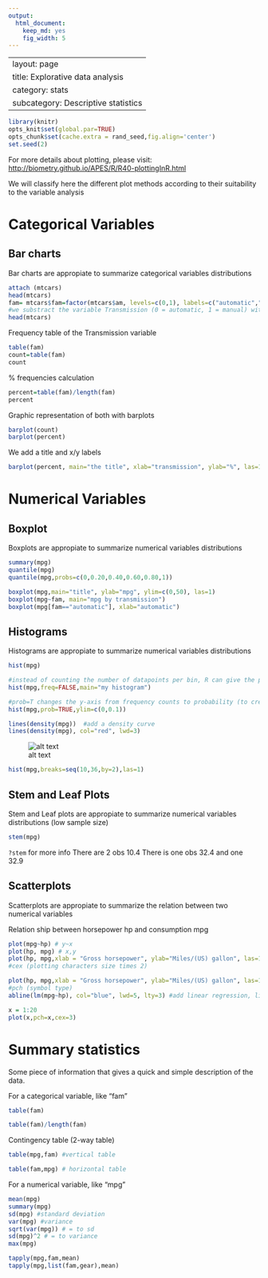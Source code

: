 ```yaml
---
output:
  html_document:
    keep_md: yes
    fig_width: 5
---
```

---
layout: page
title: Explorative data analysis
category: stats
subcategory: Descriptive statistics
---

```r
library(knitr)
opts_knit$set(global.par=TRUE) 
opts_chunk$set(cache.extra = rand_seed,fig.align='center')
set.seed(2)
```
For more details about plotting, please visit: [http://biometry.github.io/APES/R/R40-plottingInR.html](http://biometry.github.io/APES/R/R40-plottingInR.html)

We will classify here the different plot methods according to their suitability to the variable analysis

# Categorical Variables
## Bar charts

Bar charts are appropiate to summarize categorical variables distributions
```r
attach (mtcars)
head(mtcars)
fam= mtcars$fam=factor(mtcars$am, levels=c(0,1), labels=c("automatic","manual"))
#we substract the variable Transmission (0 = automatic, 1 = manual) with "$" from the dataset 
head(mtcars)
```

Frequency table of the Transmission variable
```r
table(fam)
count=table(fam) 
count
```

% frequencies calculation
```r
percent=table(fam)/length(fam)
percent
```

Graphic representation of both with barplots
```r
barplot(count)
barplot(percent)
```


We add a title and x/y labels
```r
barplot(percent, main="the title", xlab="transmission", ylab="%", las=1, ylim=c(0,1), names.arg=c("auto transm", "manual transm") )
```


# Numerical Variables
## Boxplot 

Boxplots are appropiate to summarize numerical variables distributions
```r
summary(mpg)
quantile(mpg)
quantile(mpg,probs=c(0,0.20,0.40,0.60,0.80,1))

boxplot(mpg,main="title", ylab="mpg", ylim=c(0,50), las=1)
boxplot(mpg~fam, main="mpg by transmission")
boxplot(mpg[fam=="automatic"], xlab="automatic")
```


## Histograms 

Histograms are appropiate to summarize numerical variables distributions
```r
hist(mpg)
```

```r
#instead of counting the number of datapoints per bin, R can give the probability densities by using freq=FALSE
hist(mpg,freq=FALSE,main="my histogram")

#prob=T changes the y-axis from frequency counts to probability (to create density curves)
hist(mpg,prob=TRUE,ylim=c(0,0.1))

lines(density(mpg))  #add a density curve
lines(density(mpg), col="red", lwd=3)
```

![alt text](https://raw.githubusercontent.com/biometry/APES/master/Stats/stats02-explorativeDataAnalysis_files/figure-html/unnamed-chunk-83.png)

```r
hist(mpg,breaks=seq(10,36,by=2),las=1)
```



## Stem and Leaf Plots 

Stem and Leaf plots are appropiate to summarize numerical variables distributions (low sample size)
```r
stem(mpg)   
```
`?stem` for more info
There are 2 obs 10.4
There is one obs 32.4 and one 32.9
 
## Scatterplots 

Scatterplots are appropiate to summarize the relation between two numerical variables 

Relation ship between horsepower hp and consumption mpg
```r
plot(mpg~hp) # y~x
plot(hp, mpg) # x,y
plot(hp, mpg,xlab = "Gross horsepower", ylab="Miles/(US) gallon", las=1, col="red", xlim=c(0,400), cex =2 )
#cex (plotting characters size times 2)
```


```r
plot(hp, mpg,xlab = "Gross horsepower", ylab="Miles/(US) gallon", las=1, col="red", xlim=c(0,400), pch=8) 
#pch (symbol type)
abline(lm(mpg~hp), col="blue", lwd=5, lty=3) #add linear regression, line width and type
```


```r
x = 1:20
plot(x,pch=x,cex=3)
```



# Summary statistics

Some piece of information that gives a quick and simple description of the data.

For a categorical variable, like "fam"
```r
table(fam)

table(fam)/length(fam)
```

Contingency table (2-way table)
```r
table(mpg,fam) #vertical table

table(fam,mpg) # horizontal table
```

For a numerical variable, like "mpg"
```r
mean(mpg)
summary(mpg)
sd(mpg) #standard deviation
var(mpg) #variance
sqrt(var(mpg)) # = to sd
sd(mpg)^2 # = to variance
max(mpg)

tapply(mpg,fam,mean)
tapply(mpg,list(fam,gear),mean)
```
